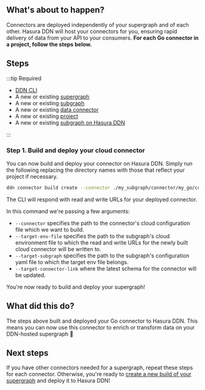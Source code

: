 
## What's about to happen?

Connectors are deployed independently of your supergraph and of each other. Hasura DDN will host your connectors for
you, ensuring rapid delivery of data from your API to your consumers. **For each Go connector in a project, follow the
steps below.**

<Thumbnail src="/img/get-started/ERD/deploy-connector.png" alt="Deploy a connector to Hasura DDN" width="1000px" />

## Steps

:::tip Required

- [DDN CLI](/quickstart.mdx)
- A new or existing [supergraph](/quickstart.mdx)
- A new or existing [subgraph](/quickstart.mdx)
- A new or existing [data connector](/quickstart.mdx)
- A new or existing [project](/deployment/deployment/01-create-a-project.mdx)
- A new or existing [subgraph on Hasura DDN](/deployment/deployment/02-create-a-subgraph.mdx)

:::

### Step 1. Build and deploy your cloud connector

You can now build and deploy your connector on Hasura DDN. Simply run the following replacing the directory names with
those that reflect your project if necessary.

```bash title="Taking care to update the path to your connector's configuration file, run:"
ddn connector build create --connector ./my_subgraph/connector/my_go/connector.yaml
```

The CLI will respond with read and write URLs for your deployed connector.

In this command we're passing a few arguments:

- `--connector` specifies the path to the connector's cloud configuration file which we want to build.
- `--target-env-file` specifies the path to the subgraph's cloud environment file to which the read and write URLs for
  the newly built cloud connector will be written to.
- `--target-subgraph` specifies the path to the subgraph's configuration yaml file to which the target env file belongs.
- `--target-connector-link` where the latest schema for the connector will be updated.

You're now ready to build and deploy your supergraph!

## What did this do?

The steps above built and deployed your Go connector to Hasura DDN. This means you can now use this connector to enrich
or transform data on your DDN-hosted supergraph 🎉

## Next steps

If you have other connectors needed for a supergraph, repeat these steps for each connector. Otherwise, you're ready to
[create a new build of your supergraph](/deployment/deployment/04-deploy-your-supergraph.mdx) and deploy it to Hasura
DDN!
